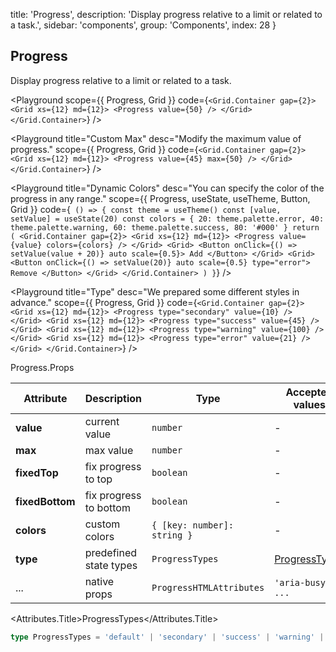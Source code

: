 
  title: 'Progress',
  description: 'Display progress relative to a limit or related to a task.',
  sidebar: 'components',
  group: 'Components',
  index: 28
}

## Progress

Display progress relative to a limit or related to a task.

<Playground
  scope={{ Progress, Grid }}
  code={`
<Grid.Container gap={2}>
  <Grid xs={12} md={12}>
    <Progress value={50} />
  </Grid>
</Grid.Container>
`}
/>

<Playground
  title="Custom Max"
  desc="Modify the maximum value of progress."
  scope={{ Progress, Grid }}
  code={`
<Grid.Container gap={2}>
  <Grid xs={12} md={12}>
    <Progress value={45} max={50} />
  </Grid>
</Grid.Container>
`}
/>

<Playground
  title="Dynamic Colors"
  desc="You can specify the color of the progress in any range."
  scope={{ Progress, useState, useTheme, Button, Grid }}
  code={`
() => {
  const theme = useTheme()
  const [value, setValue] = useState(20)
  const colors = {
    20: theme.palette.error,
    40: theme.palette.warning,
    60: theme.palette.success,
    80: '#000'
  }
  return (
    <Grid.Container gap={2}>
      <Grid xs={12} md={12}>
        <Progress value={value} colors={colors} />
      </Grid>
      <Grid>
        <Button onClick={() => setValue(value + 20)} auto scale={0.5}>
          Add
        </Button>
      </Grid>
      <Grid>
        <Button onClick={() => setValue(20)} auto scale={0.5} type="error">
          Remove
        </Button>
      </Grid>
    </Grid.Container>
  )
}`}
/>

<Playground
  title="Type"
  desc="We prepared some different styles in advance."
  scope={{ Progress, Grid }}
  code={`
<Grid.Container gap={2}>
  <Grid xs={12} md={12}>
    <Progress type="secondary" value={10} />
  </Grid>
  <Grid xs={12} md={12}>
    <Progress type="success" value={45} />
  </Grid>
  <Grid xs={12} md={12}>
    <Progress type="warning" value={100} />
  </Grid>
  <Grid xs={12} md={12}>
    <Progress type="error" value={21} />
  </Grid>
</Grid.Container>
`}
/>

<Attributes edit="/pages/docs/components/progress.mdx">
<Attributes.Title>Progress.Props</Attributes.Title>

| Attribute       | Description            | Type                        | Accepted values                 | Default   |
| --------------- | ---------------------- | --------------------------- | ------------------------------- | --------- |
| **value**       | current value          | `number`                    | -                               | 0         |
| **max**         | max value              | `number`                    | -                               | 100       |
| **fixedTop**    | fix progress to top    | `boolean`                   | -                               | `false`   |
| **fixedBottom** | fix progress to bottom | `boolean`                   | -                               | `false`   |
| **colors**      | custom colors          | `{ [key: number]: string }` | -                               | -         |
| **type**        | predefined state types | `ProgressTypes`             | [ProgressTypes](#progresstypes) | `default` |
| ...             | native props           | `ProgressHTMLAttributes`    | `'aria-busy', ...`              | -         |

<Attributes.Title>ProgressTypes</Attributes.Title>

```ts
type ProgressTypes = 'default' | 'secondary' | 'success' | 'warning' | 'error'
```

</Attributes>

